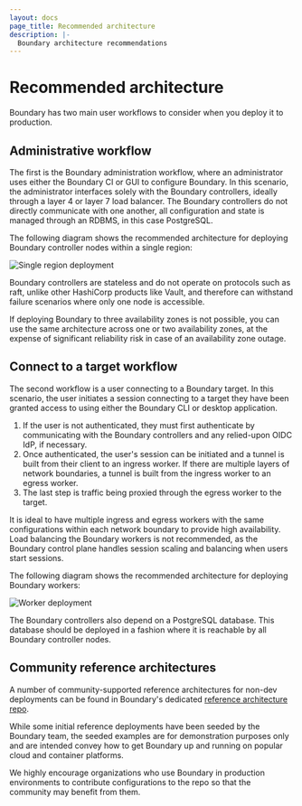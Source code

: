 ```yaml
---
layout: docs
page_title: Recommended architecture
description: |-
  Boundary architecture recommendations
---
```


# Recommended architecture

Boundary has two main user workflows to consider when you deploy it to production.

## Administrative workflow

The first is the Boundary administration workflow, where an administrator uses either the Boundary CI or GUI to configure Boundary.
In this scenario, the administrator interfaces solely with the Boundary controllers, ideally through a layer 4 or layer 7 load balancer.
The Boundary controllers do not directly communicate with one another, all configuration and state is managed through an RDBMS, in this case PostgreSQL.

The following diagram shows the recommended architecture for deploying Boundary controller nodes within a single region:

![Single region deployment](/img/single-region.png)

Boundary controllers are stateless and do not operate on protocols such as raft, unlike other HashiCorp products like Vault, and therefore can withstand failure scenarios where only one node is accessible.

If deploying Boundary to three availability zones is not possible, you can use the same architecture across one or two availability zones, at the expense of significant reliability risk in case of an availability zone outage.

## Connect to a target workflow

The second workflow is a user connecting to a Boundary target.
In this scenario, the user initiates a session connecting to a target they have been granted access to using either the Boundary CLI or desktop application.

1. If the user is not authenticated, they must first authenticate by communicating with the Boundary controllers and any relied-upon OIDC IdP, if necessary.
1. Once authenticated, the user's session can be initiated and a tunnel is built from their client to an ingress worker.
If there are multiple layers of network boundaries, a tunnel is built from the ingress worker to an egress worker.
1. The last step is traffic being proxied through the egress worker to the target.

It is ideal to have multiple ingress and egress workers with the same configurations within each network boundary to provide high availability.
Load balancing the Boundary workers is not recommended, as the Boundary control plane handles session scaling and balancing when users start sessions.

The following diagram shows the recommended architecture for deploying Boundary workers:

![Worker deployment](/img/worker-deployment.png)

The Boundary controllers also depend on a PostgreSQL database.
This database should be deployed in a fashion where it is reachable by all Boundary controller nodes.

## Community reference architectures

A number of community-supported reference architectures for non-dev deployments can be found in Boundary's dedicated [reference architecture repo](https://github.com/hashicorp/boundary-reference-architecture).

While some initial reference deployments have been seeded by the Boundary team, the seeded examples are for demonstration purposes only and are intended convey how to get Boundary up and running on popular cloud and container platforms.

We highly encourage organizations who use Boundary in production environments to contribute configurations to the repo so that the community may benefit from them.
